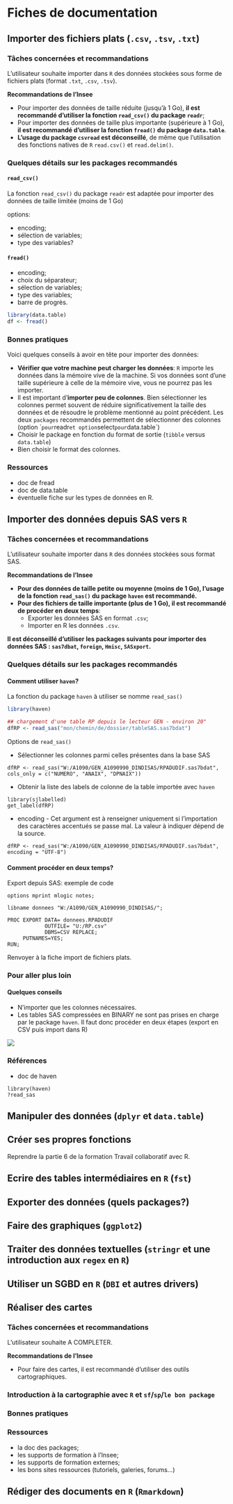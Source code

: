 # Fiches de documentation

## Importer des fichiers plats (`.csv`, `.tsv`, `.txt`)

### Tâches concernées et recommandations

L'utilisateur souhaite importer dans `R` des données stockées sous forme de fichiers plats (format `.txt`, `.csv`, `.tsv`).



::: recommandation
**Recommandations de l'Insee**

* Pour importer des données de taille réduite (jusqu'à 1 Go), **il est recommandé d'utiliser la fonction `read_csv()` du package `readr`**;
* Pour importer des données de taille plus importante (supérieure à 1 Go), **il est recommandé d'utiliser la fonction `fread()` du package `data.table`**.
* **L'usage du package `csvread` est déconseillé**, de même que l'utilisation des fonctions natives de `R` `read.csv()` et `read.delim()`.
:::

### Quelques détails sur les packages recommandés

#### `read_csv()`

La fonction `read_csv()` du package `readr` est adaptée pour importer des données de taille limitée (moins de 1 Go)

options:

* encoding;
* sélection de variables;
* type des variables?

#### `fread()`

* encoding;
* choix du séparateur;
* sélection de variables;
* type des variables;
* barre de progrès.


```r
library(data.table)
df <- fread()
```


### Bonnes pratiques

Voici quelques conseils à avoir en tête pour importer des données:

* **Vérifier que votre machine peut charger les données**: `R` importe les données dans la mémoire vive de la machine. Si vos données sont d'une taille supérieure à celle de la mémoire vive, vous ne pourrez pas les importer.
* Il est important d'**importer peu de colonnes**. Bien sélectionner les colonnes permet souvent de réduire significativement la taille des données et de résoudre le problème mentionné au point précédent. Les deux `packages` recommandés permettent de sélectionner des colonnes (option `` pour `readr` et option `select` pour `data.table`)
* Choisir le package en fonction du format de sortie (`tibble` versus `data.table`)
* Bien choisir le format des colonnes.

### Ressources

* doc de fread
* doc de data.table
* éventuelle fiche sur les types de données en R.


## Importer des données depuis SAS vers `R`

### Tâches concernées et recommandations

L'utilisateur souhaite importer dans `R` des données stockées sous format SAS.

::: recommandation
**Recommandations de l'Insee**

* **Pour des données de taille petite ou moyenne (moins de 1 Go), l'usage de la fonction `read_sas()` du package `haven` est recommandé.**
* **Pour des fichiers de taille importante (plus de 1 Go), il est  recommandé de procéder en deux temps**:
    * Exporter les données SAS en format `.csv`;
    * Importer en R les données `.csv`.

**Il est déconseillé d'utiliser les packages suivants pour importer des données SAS : `sas7dbat`, `foreign`, `Hmisc`, `SASxport`.**

:::



### Quelques détails sur les packages recommandés

#### Comment utiliser `haven`?
La fonction du package `haven` à utiliser se nomme `read_sas()`

```r
library(haven)

## chargement d'une table RP depuis le lecteur GEN - environ 20"
dfRP <- read_sas("mon/chemin/de/dossier/tableSAS.sas7bdat")
```

Options de `read_sas()`

* Sélectionner les colonnes parmi celles présentes dans la base SAS

```r=
dfRP <- read_sas("W:/A1090/GEN_A1090990_DINDISAS/RPADUDIF.sas7bdat", cols_only = c("NUMERO", "ANAIX", "DPNAIX"))
```

* Obtenir la liste des labels de colonne de la table importée avec `haven`

```r=
library(sjlabelled)
get_label(dfRP)

```

* encoding - Cet argument est à renseigner uniquement si l'importation des caractères accentués se passe mal. La valeur à indiquer dépend de la source.

```r=
dfRP <- read_sas("W:/A1090/GEN_A1090990_DINDISAS/RPADUDIF.sas7bdat", encoding = "UTF-8")
```

#### Comment procéder en deux temps?

Export depuis SAS: exemple de code

```sas=
options mprint mlogic notes;

libname donnees "W:/A1090/GEN_A1090990_DINDISAS/"; 

PROC EXPORT DATA= donnees.RPADUDIF
            OUTFILE= "U:/RP.csv" 
            DBMS=CSV REPLACE;
     PUTNAMES=YES;
RUN;
```

Renvoyer à la fiche import de fichiers plats.


### Pour aller plus loin

#### Quelques conseils

* N'importer que les colonnes nécessaires.
* Les tables SAS compressées en BINARY ne sont pas prises en charge par le package `haven`. Il faut donc procéder en deux étapes (export en CSV puis import dans R)

![](https://minio.stable.innovation.insee.eu/hackmd-uploads/uploads/upload_d8c9c189eb1a11c5527374cb7b771ab0.png)


### Références

* doc de haven

```r=
library(haven)
?read_sas
```
## Manipuler des données (`dplyr` et `data.table`)

## Créer ses propres fonctions

Reprendre la partie 6 de la formation Travail collaboratif avec R.

## Ecrire des tables intermédiaires en `R` (`fst`)

## Exporter des données (quels packages?)

## Faire des graphiques (`ggplot2`)

## Traiter des données textuelles (`stringr` et une introduction aux `regex` en `R`)

## Utiliser un SGBD en `R` (`DBI` et autres drivers)

## Réaliser des cartes

### Tâches concernées et recommandations

L'utilisateur souhaite A COMPLETER.



::: recommandation
**Recommandations de l'Insee**

* Pour faire des cartes, il est recommandé d'utiliser des outils cartographiques.

:::

### Introduction à la cartographie avec `R` et `sf`/`sp`/`le bon package`




### Bonnes pratiques



### Ressources

* la doc des packages;
* les supports de formation à l'Insee;
* les supports de formation externes;
* les bons sites ressources (tutoriels, galeries, forums...)



## Rédiger des documents en `R` (`Rmarkdown`)
